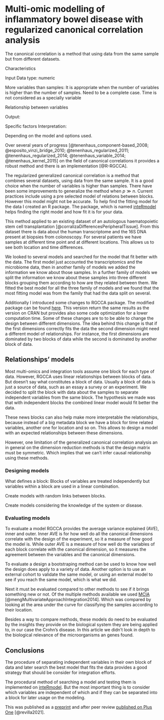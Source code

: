 # Multi-omic modelling of inflammatory bowel disease with regularized canonical correlation analysis

The canonical correlation is a method that using data from the same sample but from different datasets.

Characteristics

Input Data type: numeric

More variables than samples: It is appropriate when the number of variables is higher than the number of samples.
Need to be a complete case.
Time is not considered as a specially variable

Relationship between variables

Output:

Specific factors Interpretation:

Depending on the model and options used.

Over several years of progress [@tenenhaus_component-based_2008; @esposito_vinzi_bridge_2010; @tenenhaus_regularized_2011; @tenenhaus_regularized_2014; @tenenhaus_variable_2014; @tenenhaus_kernel_2015] on the field of canonical correlations it provides a robust method and there is an implementation [@R-RGCCA].

The regularized generalized canonical correlation is a method that combines several datasets, using data from the same sample.
It is a good choice when the number of variables is higher than samples.
There have been some improvements to generalize the method when $p \gg n$.
Current practices include using a pre selected model of relations between blocks.
However this model might not be accurate.
To help find the fitting model for the data I created an R package.
The package, which is named [inteRmodel](https://llrs.github.io/inteRmodel/) helps finding the right model and how fit it is for your data.

This method applied to an existing dataset of an autologous haematopoietic stem cell transplantation [@corralizaDifferencesPeripheralTissue].
From this dataset there is data about the human transcriptome and the 16S DNA present at biopsies from colonoscopy.
For several patients we have samples at different time point and at different locations.
This allows us to see both location and time differences.

We looked to several models and searched for the model that fit better with the data.
The first model just accounted the transcriptomics and the microbiome data, then in another family of models we added the information we know about those samples.
In a further family of models we split the information we know about these samples into three different blocks grouping them according to how are they related between them.
We fitted the best model for all the three family of models and we found that the most fitting model was from the family that had the data split on several.

Additionally I introduced some changes to RGCCA package.
The modified package can be found [here](https://github.com/llrs/RGCCA/).
This version return the same results as the version on CRAN but provides also some code optimization for a lower computation time.
Some of these changes are to to be able to change the design between different dimensions.
The idea behind this change is that if the first dimensions correctly fits the data the second dimension might need a different model of relationships.
For instance, the first dimensions are dominated by two blocks of data while the second is dominated by another block of data.

## Relationships' models

Most multi-omics and integration tools assume one block for each type of data.
However, RGCCA uses linear relationships between blocks of data.
But doesn't say what constitutes a block of data.
Usually a block of data is just a source of data, such as an essay a survey or an experiment.
We decided to split the block with data about the samples to separate independent variables from the same block.
The hypothesis we made was that with independent blocks the combined linear model would fit better the data.

These news blocks can also help make more interpretable the relationships, because instead of a big metadata block we have a block for time related variables, another one for location and so on.
This allows to design a model with an expected relationships between these dimensions.

However, one limitation of the generalized canonical correlation analysis an in general on the dimension reduction methods is that the design matrix must be symmetric.
Which implies that we can't infer causal relationship using these methods.

### Designing models

What defines a block: Blocks of variables are treated independently but variables within a block are used in a linear combination.

Create models with random links between blocks.

Create models considering the knowledge of the system or disease.

### Evaluating models

To evaluate a model RGCCA provides the average variance explained (AVE), inner and outer.
Inner AVE is for how well do all the canonical dimensions correlate with the design of the experiment, so it a measure of how good the model is.
While outer AVE is a measure of how well do the variables of each block correlate with the canonical dimension, so it measures the agreement between the variables and the canonical dimensions.

To evaluate a design a bootstraping method can be used to know how well the design does apply to a variety of data.
Another option is to use an external cohort to validate the same model, or using an external model to see if you reach the same model, which is what we did.

Next it must be evaluated compared to other methods to see if it brings something new or not.
Of the multiple methods available we used [MCIA](https://bioconductor.org/packages/omicade4 "Omicade4") [@mengMultivariateApproachIntegration2014].
Which was compared by looking at the area under the curve for classifying the samples according to their location.

Besides a way to compare methods, these models do need to be evaluated by the insights they provide on the biological system they are being applied to, in our case the Crohn's disease.
In this article we didn't look in depth to the biological relevance of the microorganisms an genes found.

## Conclusions

The procedure of separating independent variables in their own block of data and later search the best model that fits the data provides a good strategy that should be consider for integration efforts.

The procedural method of searching a model and testing them is implemented on [inteRmodel](https://llrs.github.io/inteRmodel/ "inteRmodel").
But the most important thing is to consider which variables are independent of which and if they can be separated into a block for later usage on the modeling.

This was published as a [preprint](https://www.medrxiv.org/content/10.1101/2020.04.16.20031492v1) and after peer review [published on Plus One](https://journals.plos.org/plosone/article?id=10.1371/journal.pone.0246367 "Multi-omic modelling of inflammatory bowel disease with regularized canonical correlation analysis") [@revilla2021].

